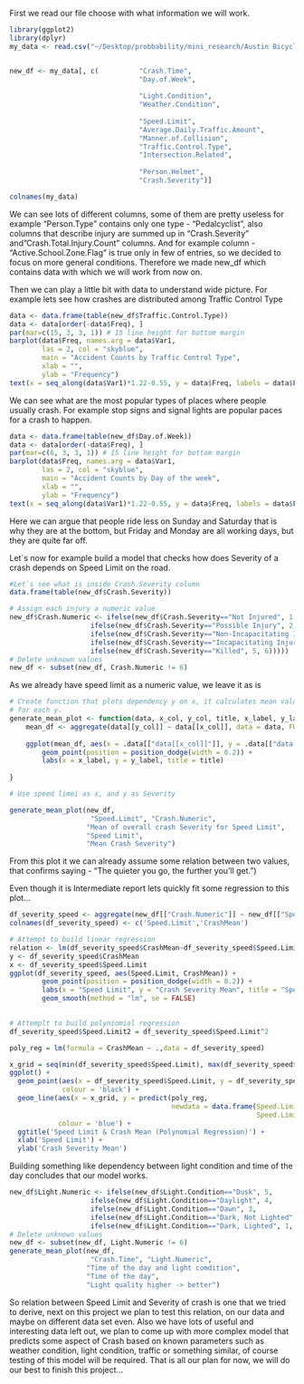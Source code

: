 First we read our file choose with what information we will work.

```r
library(ggplot2)
library(dplyr)
my_data <- read.csv("~/Desktop/probbability/mini_research/Austin Bicycle Crashes 2010-2017.csv")


new_df <- my_data[, c(          "Crash.Time",
                                "Day.of.Week",
                                
                                "Light.Condition",
                                "Weather.Condition",
                                
                                "Speed.Limit",
                                "Average.Daily.Traffic.Amount",
                                "Manner.of.Collision",
                                "Traffic.Control.Type",
                                "Intersection.Related",
                                
                                "Person.Helmet",
                                "Crash.Severity")]

colnames(my_data)
```

We can see lots of different columns, some of them are pretty useless for example "Person.Type" contains only one type - "Pedalcyclist", also columns that describe injury are summed up in "Crash.Severity" and"Crash.Total.Injury.Count" columns. And for example column - "Active.School.Zone.Flag" is true only in few of entries, so we decided to focus on more general conditions. Therefore we made new_df which contains data with which we will work from now on.

Then we can play a little bit with data to understand wide picture. For example lets see how crashes are distributed among Traffic Control Type

```r
data <- data.frame(table(new_df$Traffic.Control.Type))
data <- data[order(-data$Freq), ]
par(mar=c(15, 3, 3, 1)) # 15 line height for bottom margin
barplot(data$Freq, names.arg = data$Var1, 
        las = 2, col = "skyblue", 
        main = "Accident Counts by Traffic Control Type", 
        xlab = "", 
        ylab = "Frequency")
text(x = seq_along(data$Var1)*1.22-0.55, y = data$Freq, labels = data$Freq, pos = 3, cex = 0.8, col = "black", xpd = TRUE)
```

We can see what are the most popular types of places where people usually crash. For example stop signs and signal lights are popular paces for a crash to happen.

```r
data <- data.frame(table(new_df$Day.of.Week))
data <- data[order(-data$Freq), ]
par(mar=c(6, 3, 3, 1)) # 15 line height for bottom margin
barplot(data$Freq, names.arg = data$Var1, 
        las = 2, col = "skyblue", 
        main = "Accident Counts by Day of the week", 
        xlab = "", 
        ylab = "Frequency")
text(x = seq_along(data$Var1)*1.22-0.55, y = data$Freq, labels = data$Freq, pos = 3, cex = 0.8, col = "black", xpd = TRUE)
```

Here we can argue that people ride less on Sunday and Saturday that is why they are at the bottom, but Friday and Monday are all working days, but they are quite far off.

Let\`s now for example build a model that checks how does Severity of a crash depends on Speed Limit on the road.

```r
#Let`s see what is inside Crash.Severity column
data.frame(table(new_df$Crash.Severity))

```

```r
# Assign each injury a numeric value
new_df$Crash.Numeric <- ifelse(new_df$Crash.Severity=="Not Injured", 1,
                    ifelse(new_df$Crash.Severity=="Possible Injury", 2,
                    ifelse(new_df$Crash.Severity=="Non-Incapacitating Injury", 3, 
                    ifelse(new_df$Crash.Severity=="Incapacitating Injury", 4,
                    ifelse(new_df$Crash.Severity=="Killed", 5, 6)))))
# Delete unknown values
new_df <- subset(new_df, Crash.Numeric != 6)
```

As we already have speed limit as a numeric value, we leave it as is

```r
# Create function that plots dependency y on x, it calculates mean value
# for each y.
generate_mean_plot <- function(data, x_col, y_col, title, x_label, y_label) {
    mean_df <- aggregate(data[[y_col]] ~ data[[x_col]], data = data, FUN = mean)
    
    ggplot(mean_df, aes(x = .data[["data[[x_col]]"]], y = .data[["data[[y_col]]"]])) +
        geom_point(position = position_dodge(width = 0.2)) +
        labs(x = x_label, y = y_label, title = title)
    
}

# Use speed limei as x, and y as Severity

generate_mean_plot(new_df, 
                    "Speed.Limit", "Crash.Numeric",
                   "Mean of overall crash Severity for Speed Limit",
                   "Speed Limit",
                   "Mean Crash Severity")
```

From this plot it we can already assume some relation between two values, that confirms saying - "The quieter you go, the further you'll get.")

Even though it is Intermediate report lets quickly fit some regression to this plot...

```r
df_severity_speed <- aggregate(new_df[["Crash.Numeric"]] ~ new_df[["Speed.Limit"]], data = new_df, FUN = mean)
colnames(df_severity_speed) <- c('Speed.Limit','CrashMean') 

# Attempt to build linear regression
relation <- lm(df_severity_speed$CrashMean~df_severity_speed$Speed.Limit)
y <- df_severity_speed$CrashMean
x <- df_severity_speed$Speed.Limit
ggplot(df_severity_speed, aes(Speed.Limit, CrashMean)) +
        geom_point(position = position_dodge(width = 0.2)) +
        labs(x = "Speed Limit", y = "Crash Severity Mean", title = "Speed Limit & Crash Mean(Linear Regression)") + 
        geom_smooth(method = "lm", se = FALSE)
       

# Attemplt to build polyniomial regression
df_severity_speed$Speed.Limit2 = df_severity_speed$Speed.Limit^2

poly_reg = lm(formula = CrashMean ~ .,data = df_severity_speed)

x_grid = seq(min(df_severity_speed$Speed.Limit), max(df_severity_speed$Speed.Limit), 0.1)
ggplot() +
  geom_point(aes(x = df_severity_speed$Speed.Limit, y = df_severity_speed$CrashMean),
             colour = 'black') +
  geom_line(aes(x = x_grid, y = predict(poly_reg,
                                        newdata = data.frame(Speed.Limit = x_grid,
                                                             Speed.Limit2 = x_grid^2))),
            colour = 'blue') +
  ggtitle('Speed Limit & Crash Mean (Polynomial Regression)') +
  xlab('Speed Limit') +
  ylab('Crash Severity Mean')

```

Building something like dependency between light condition and time of the day concludes that our model works.

```r
new_df$Light.Numeric <- ifelse(new_df$Light.Condition=="Dusk", 5,
                    ifelse(new_df$Light.Condition=="Daylight", 4,
                    ifelse(new_df$Light.Condition=="Dawn", 3, 
                    ifelse(new_df$Light.Condition=="Dark, Not Lighted", 2,
                    ifelse(new_df$Light.Condition=="Dark, Lighted", 1, 6)))))
# Delete unknown values
new_df <- subset(new_df, Light.Numeric != 6)
generate_mean_plot(new_df, 
                    "Crash.Time", "Light.Numeric",
                   "Time of the day and light comdition",
                   "Time of the day",
                   "Light quality higher -> better")
```

So relation between Speed Limit and Severity of crash is one that we tried to derive, next on this project we plan to test this relation, on our data and maybe on different data set even. Also we have lots of useful and interesting data left out, we plan to come up with more complex model that predicts some aspect of Crash based on known parameters such as weather condition, light condition, traffic or something similar, of course testing of this model will be required. That is all our plan for now, we will do our best to finish this project...
